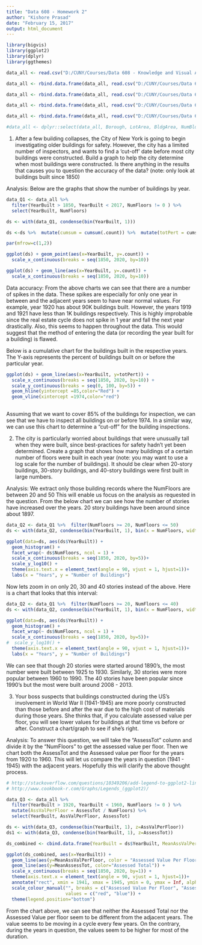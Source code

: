 ---
title: "Data 608 - Homework 2"
author: "Kishore Prasad"
date: "February 15, 2017"
output: html_document
---

```{r, echo = TRUE, warning=FALSE, message=FALSE}

library(bigvis)
library(ggplot2)
library(dplyr)
library(ggthemes)

data_all <- read.csv("D:/CUNY/Courses/Data 608 - Knowledge and Visual Analytics/Data-608---Knowledge-and-Visual-Analytics/lecture2/data/BK.csv")

data_all <- rbind.data.frame(data_all, read.csv("D:/CUNY/Courses/Data 608 - Knowledge and Visual Analytics/Data-608---Knowledge-and-Visual-Analytics/lecture2/data/BX.csv"))

data_all <- rbind.data.frame(data_all, read.csv("D:/CUNY/Courses/Data 608 - Knowledge and Visual Analytics/Data-608---Knowledge-and-Visual-Analytics/lecture2/data/MN.csv"))

data_all <- rbind.data.frame(data_all, read.csv("D:/CUNY/Courses/Data 608 - Knowledge and Visual Analytics/Data-608---Knowledge-and-Visual-Analytics/lecture2/data/QN.csv"))

data_all <- rbind.data.frame(data_all, read.csv("D:/CUNY/Courses/Data 608 - Knowledge and Visual Analytics/Data-608---Knowledge-and-Visual-Analytics/lecture2/data/SI.csv"))

#data_all <- dplyr::select(data_all, Borough, LotArea, BldgArea, NumBldgs, NumFloors, AssessTot, ExemptLand, ExemptTot, YearBuilt))

```

1. After a few building collapses, the City of New York is going to begin investigating older buildings for safety. However, the city has a limited number of inspectors, and wants to find a 'cut-off' date before most city buildings were constructed. Build a graph to help the city determine when most buildings were constructed. Is there anything in the results that causes you to question the accuracy of the data? (note: only look at buildings built since 1850)

\newline
\newline


Analysis: Below are the graphs that show the number of buildings by year. 

```{r, echo = TRUE, warning=FALSE, message=FALSE}

data_Q1 <- data_all %>%
  filter(YearBuilt > 1850, YearBuilt < 2017, NumFloors != 0 ) %>%
  select(YearBuilt, NumFloors)

ds <- with(data_Q1, condense(bin(YearBuilt, 1)))

ds <-ds %>%  mutate(cumsum = cumsum(.count)) %>%  mutate(totPert = cumsum / sum(.count) * 100) 

par(mfrow=c(1,2))

ggplot(ds) + geom_point(aes(x=YearBuilt, y=.count)) + 
  scale_x_continuous(breaks = seq(1850, 2020, by=10))

ggplot(ds) + geom_line(aes(x=YearBuilt, y=.count)) + 
  scale_x_continuous(breaks = seq(1850, 2020, by=10))

```

Data accuracy: From the above charts we can see that there are a number of spikes in the data. These spikes are especially for only one year in between and the adjacent years seem to have near normal values. For example, year 1920 has about 90K buildings built. However, the years 1919 and 1921 have less than 1K buildings respectively. This is highly improbable since the real estate cycle does not spike in 1 year and fall the next year drastically. Also, this seems to happen throughout the data.  This would suggest that the method of entering the data (or recording the year built for a building) is flawed. 

Below is a cumulative chart for the buildings built in the respective years. The Y-axis represents the percent of buildings built on or before the particular year. 


```{r, echo = TRUE, warning=FALSE, message=FALSE}


ggplot(ds) + geom_line(aes(x=YearBuilt, y=totPert)) + 
  scale_x_continuous(breaks = seq(1850, 2020, by=10)) + 
  scale_y_continuous(breaks = seq(0, 100, by=5)) + 
  geom_hline(yintercept =85,color="Red") + 
  geom_vline(xintercept =1974,color="red") 
  
```


Assuming that we want to cover 85% of the buildings for inspection, we can see that we have to inspect all buildings on or before 1974. In a similar way, we can use this chart to determine a "cut-off" for the building inspections.



\newline
\newline



2. The city is particularly worried about buildings that were unusually tall when they were built, since best-practices for safety hadn't yet been determined. Create a graph that shows how many buildings of a certain number of floors were built in each year (note: you may want to use a log scale for the number of buildings). It should be clear when 20-story buildings, 30-story buildings, and 40-story buildings were first built in large numbers.

\newline
\newline

Analysis: We extract only those building records where the NumFloors are between 20 and 50 This will enable us focus on the analysis as requested in the question. From the below chart we can see how the number of stories have increased over the years. 20 story buildings have been around since about 1897. 

```{r, echo = TRUE, warning=FALSE, message=FALSE}

data_Q2 <- data_Q1 %>%  filter(NumFloors >= 20, NumFloors <= 50)
ds <- with(data_Q2, condense(bin(YearBuilt, 1), bin(x = NumFloors, width = 5, origin = 17.5)))

ggplot(data=ds, aes(ds$YearBuilt)) + 
  geom_histogram() + 
  facet_wrap(~ ds$NumFloors, ncol = 1) +
  scale_x_continuous(breaks = seq(1850, 2020, by=5))+
  scale_y_log10() +
  theme(axis.text.x = element_text(angle = 90, vjust = 1, hjust=1))+
  labs(x = "Years", y = "Number of Buildings")

```

Now lets zoom in on only 20, 30 and 40 stories instead of the above. Here is a chart that looks that this interval:

```{r, echo = TRUE, warning=FALSE, message=FALSE}

data_Q2 <- data_Q1 %>%  filter(NumFloors >= 20, NumFloors <= 40)
ds <- with(data_Q2, condense(bin(YearBuilt, 1), bin(x = NumFloors, width = 10, origin = 15)))

ggplot(data=ds, aes(ds$YearBuilt)) + 
  geom_histogram() + 
  facet_wrap(~ ds$NumFloors, ncol = 1) +
  scale_x_continuous(breaks = seq(1850, 2020, by=5))+
#  scale_y_log10() +
  theme(axis.text.x = element_text(angle = 90, vjust = 1, hjust=1))+
  labs(x = "Years", y = "Number of Buildings")

```

We can see that though 20 stories were started around 1890's, the most number were built between 1925 to 1930. Similarly, 30 stories were more popular between 1960 to 1990. The 40 stories have been popular since 1990's but the most were built around 2008 - 2013.



\newline
\newline



3. Your boss suspects that buildings constructed during the US's involvement in World War II (1941-1945) are more poorly constructed than those before and after the war due to the high cost of materials during those years. She thinks that, if you calculate assessed value per floor, you will see lower values for buildings at that time vs before or after. Construct a chart/graph to see if she's right.

Analysis: To answer this question, we will take the "AssessTot" column and divide it by the "NumFloors" to get the assessed value per floor. Then we chart both the AssessTot and the Assessed value per floor for the years from 1920 to 1960. This will let us compare the years in question (1941 - 1945) with the adjacent years. Hopefully this will clarify the above thought process.


```{r, echo = TRUE, warning=FALSE, message=FALSE}

# http://stackoverflow.com/questions/10349206/add-legend-to-ggplot2-line-plot
# http://www.cookbook-r.com/Graphs/Legends_(ggplot2)/

data_Q3 <- data_all %>%
  filter(YearBuilt > 1920, YearBuilt < 1960, NumFloors != 0 ) %>% 
  mutate(AssValPerFloor = AssessTot / NumFloors) %>%   
  select(YearBuilt, AssValPerFloor, AssessTot)

ds <- with(data_Q3, condense(bin(YearBuilt, 1), z=AssValPerFloor))
ds1 <- with(data_Q3, condense(bin(YearBuilt, 1), z=AssessTot))

ds_combined <- cbind.data.frame(YearBuilt = ds$YearBuilt, MeanAssValPerFloor = ds$.mean, MeanAssessTot = ds1$.mean)

ggplot(ds_combined, aes(x=YearBuilt)) + 
  geom_line(aes(y=MeanAssValPerFloor, color = "Assessed Value Per Floor")) +
  geom_line(aes(y=MeanAssessTot, color="Assessed Total")) +
  scale_x_continuous(breaks = seq(1850, 2020, by=1)) +
  theme(axis.text.x = element_text(angle = 90, vjust = 1, hjust=1))+
  annotate("rect", xmin = 1941, xmax = 1945, ymin = 0, ymax = Inf, alpha = .2) +
  scale_colour_manual("", breaks = c("Assessed Value Per Floor", "Assessed Total"),
                      values = c("red", "blue")) +
  theme(legend.position="bottom")

```

From the chart above, we can see that neither the Assessed Total nor the Assessed Value per floor seem to be different from the adjacent years. The value seems to be moving in a cycle every few years. On the contrary, during the years in question, the values seem to be higher for most of the duration.


